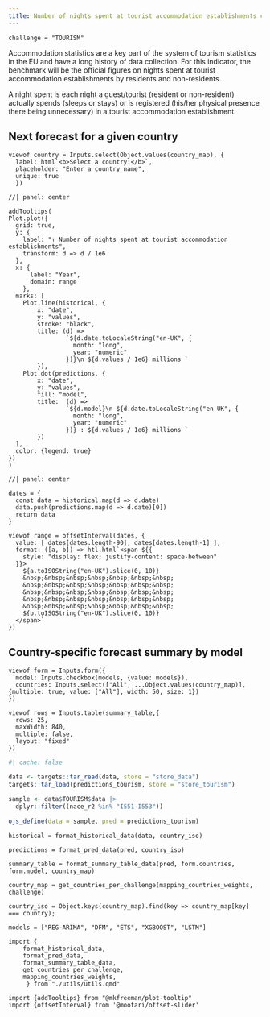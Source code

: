 ```yaml
---
title: Number of nights spent at tourist accommodation establishments challenge
---
```


```ojs
challenge = "TOURISM"
```

Accommodation statistics are a key part of the system of tourism statistics in the EU and have a long history of data collection.
For this indicator, the benchmark will be the official figures on nights spent at tourist accommodation establishments by residents and non-residents.

A night spent is each night a guest/tourist (resident or non-resident) actually spends (sleeps or stays) or is registered (his/her physical presence there being unnecessary) in a tourist accommodation establishment.

## Next forecast for a given country

```ojs
viewof country = Inputs.select(Object.values(country_map), {
  label: html`<b>Select a country:</b>`,
  placeholder: "Enter a country name",
  unique: true
  })
```

```ojs
//| panel: center

addTooltips(
Plot.plot({
  grid: true,
  y: {
    label: "↑ Number of nights spent at tourist accommodation establishments",
    transform: d => d / 1e6
  },  
  x: {
      label: "Year",
      domain: range
    },
  marks: [
    Plot.line(historical, {
        x: "date", 
        y: "values", 
        stroke: "black",
        title: (d) =>
                `${d.date.toLocaleString("en-UK", {
                  month: "long",
                  year: "numeric"
                })}\n ${d.values / 1e6} millions `
        }),
    Plot.dot(predictions, {
        x: "date", 
        y: "values",
        fill: "model",
        title:  (d) =>
                `${d.model}\n ${d.date.toLocaleString("en-UK", {
                  month: "long",
                  year: "numeric"
                })} : ${d.values / 1e6} millions `
        })
  ],
  color: {legend: true}
})
)
```

```ojs
//| panel: center

dates = {
  const data = historical.map(d => d.date)
  data.push(predictions.map(d => d.date)[0])
  return data  
}

viewof range = offsetInterval(dates, {
  value: [ dates[dates.length-90], dates[dates.length-1] ],
  format: ([a, b]) => htl.html`<span ${{
    style: "display: flex; justify-content: space-between"
  }}>
    ${a.toISOString("en-UK").slice(0, 10)}
    &nbsp;&nbsp;&nbsp;&nbsp;&nbsp;&nbsp;&nbsp;
    &nbsp;&nbsp;&nbsp;&nbsp;&nbsp;&nbsp;&nbsp;
    &nbsp;&nbsp;&nbsp;&nbsp;&nbsp;&nbsp;&nbsp;
    &nbsp;&nbsp;&nbsp;&nbsp;&nbsp;&nbsp;&nbsp;
    &nbsp;&nbsp;&nbsp;&nbsp;&nbsp;&nbsp;&nbsp;
    ${b.toISOString("en-UK").slice(0, 10)}
  </span>`
})
```

## Country-specific forecast summary by model

```ojs
viewof form = Inputs.form({
  model: Inputs.checkbox(models, {value: models}),
  countries: Inputs.select(["All", ...Object.values(country_map)], {multiple: true, value: ["All"], width: 50, size: 1})
})

```

```ojs
viewof rows = Inputs.table(summary_table,{
  rows: 25,
  maxWidth: 840,
  multiple: false,
  layout: "fixed"
})
```

<!-- DATA -->

```r
#| cache: false

data <- targets::tar_read(data, store = "store_data")
targets::tar_load(predictions_tourism, store = "store_tourism")

sample <- data$TOURISM$data |>
  dplyr::filter((nace_r2 %in% "I551-I553"))

ojs_define(data = sample, pred = predictions_tourism)
```

```ojs
historical = format_historical_data(data, country_iso)
```

```ojs
predictions = format_pred_data(pred, country_iso)
```

```ojs
summary_table = format_summary_table_data(pred, form.countries, form.model, country_map)
```
   
<!-- HELPERS -->

```ojs
country_map = get_countries_per_challenge(mapping_countries_weights, challenge)
```

```ojs
country_iso = Object.keys(country_map).find(key => country_map[key] === country);
```

```ojs
models = ["REG-ARIMA", "DFM", "ETS", "XGBOOST", "LSTM"]
```

<!-- DEPENDENCIES -->

```ojs
import { 
    format_historical_data,
    format_pred_data,
    format_summary_table_data,
    get_countries_per_challenge,
    mapping_countries_weights,
     } from "./utils/utils.qmd"

```


```ojs
import {addTooltips} from "@mkfreeman/plot-tooltip"
import {offsetInterval} from '@mootari/offset-slider'
```
